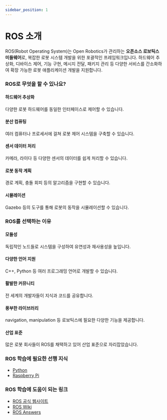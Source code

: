 ```yaml
---
sidebar_position: 1
---
```


# ROS 소개

ROS(Robot Operating System)는 Open Robotics가 관리하는 **오픈소스 로보틱스 미들웨어**로, 복잡한 로봇 시스템 개발을 위한 포괄적인 프레임워크입니다. 하드웨어 추상화, 디바이스 제어, 기능 구현, 메시지 전달, 패키지 관리 등 다양한 서비스를 간소화하여 확장 가능한 로봇 애플리케이션 개발을 지원합니다.

### ROS로 무엇을 할 수 있나요?

#### 하드웨어 추상화

다양한 로봇 하드웨어를 동일한 인터페이스로 제어할 수 있습니다.

#### 분산 컴퓨팅

여러 컴퓨터나 프로세서에 걸쳐 로봇 제어 시스템을 구축할 수 있습니다.

#### 센서 데이터 처리

카메라, 라이다 등 다양한 센서의 데이터를 쉽게 처리할 수 있습니다.

#### 로봇 동작 계획

경로 계획, 충돌 회피 등의 알고리즘을 구현할 수 있습니다.

#### 시뮬레이션

Gazebo 등의 도구를 통해 로봇의 동작을 시뮬레이션할 수 있습니다.

### ROS를 선택하는 이유

#### 모듈성

독립적인 노드들로 시스템을 구성하여 유연성과 재사용성을 높입니다.

#### 다양한 언어 지원

C++, Python 등 여러 프로그래밍 언어로 개발할 수 있습니다.

#### 활발한 커뮤니티

전 세계의 개발자들이 지식과 코드를 공유합니다.

#### 풍부한 라이브러리

navigation, manipulation 등 로보틱스에 필요한 다양한 기능을 제공합니다.

#### 산업 표준

많은 로봇 회사들이 ROS를 채택하고 있어 산업 표준으로 자리잡았습니다.

### ROS 학습에 필요한 선행 지식

- [Python](./../../data-science-development/python/intro)
- [Raspberry Pi](./../raspberrypi/intro)

### ROS 학습에 도움이 되는 링크

- [ROS 공식 웹사이트](http://www.ros.org/)
- [ROS Wiki](http://wiki.ros.org/)
- [ROS Answers](https://answers.ros.org/)
